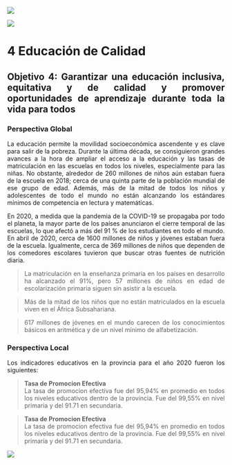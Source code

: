 ![](images/encabezado.png){fig-align="center"}

![](images/ODS%204.PNG)

# 4 Educación de Calidad {.unnumbered}

<div style="text-align: justify">

## Objetivo 4: Garantizar una educación inclusiva, equitativa y de calidad y promover oportunidades de aprendizaje durante toda la vida para todos {.unnumbered}

### Perspectiva Global {.unnumbered}

La educación permite la movilidad socioeconómica ascendente y es clave para salir de la pobreza. Durante la última década, se consiguieron grandes avances a la hora de ampliar el acceso a la educación y las tasas de matriculación en las escuelas en todos los niveles, especialmente para las niñas. No obstante, alrededor de 260 millones de niños aún estaban fuera de la escuela en 2018; cerca de una quinta parte de la población mundial de ese grupo de edad. Además, más de la mitad de todos los niños y adolescentes de todo el mundo no están alcanzando los estándares mínimos de competencia en lectura y matemáticas.

En 2020, a medida que la pandemia de la COVID-19 se propagaba por todo el planeta, la mayor parte de los países anunciaron el cierre temporal de las escuelas, lo que afectó a más del 91 % de los estudiantes en todo el mundo. En abril de 2020, cerca de 1600 millones de niños y jóvenes estaban fuera de la escuela. Igualmente, cerca de 369 millones de niños que dependen de los comedores escolares tuvieron que buscar otras fuentes de nutrición diaria.

> La matriculación en la enseñanza primaria en los países en desarrollo ha alcanzado el 91%, pero 57 millones de niños en edad de escolarización primaria siguen sin asistir a la escuela.

> Más de la mitad de los niños que no están matriculados en la escuela viven en el África Subsahariana.

> 617 millones de jóvenes en el mundo carecen de los conocimientos básicos en aritmética y de un nivel mínimo de alfabetización.

### Perspectiva Local {.unnumbered}

Los indicadores educativos en la provincia para el año 2020 fueron los siguientes:

> **Tasa de Promocion Efectiva** </br> La tasa de promocion efectiva fue del 95,94% en promedio en todos los niveles educativos dentro de la provincia. Fue del 99,55% en nivel primaria y del 91.71 en secundaria.

> **Tasa de Promocion Efectiva** </br> La tasa de promocion efectiva fue del 95,94% en promedio en todos los niveles educativos dentro de la provincia. Fue del 99,55% en nivel primaria y del 91.71 en secundaria.

![](images/pie.png)

